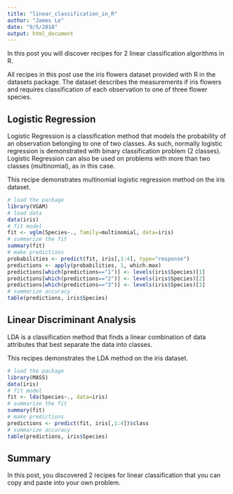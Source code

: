 ```yaml
---
title: "linear_classification_in_R"
author: "James Le"
date: "9/5/2018"
output: html_document
---
```


In this post you will discover recipes for 2 linear classification algorithms in R.

All recipes in this post use the iris flowers dataset provided with R in the datasets package. The dataset describes the measurements if iris flowers and requires classification of each observation to one of three flower species.

## Logistic Regression
Logistic Regression is a classification method that models the probability of an observation belonging to one of two classes. As such, normally logistic regression is demonstrated with binary classification problem (2 classes). Logistic Regression can also be used on problems with more than two classes (multinomial), as in this case.

This recipe demonstrates multinomial logistic regression method on the iris dataset.

```r
# load the package
library(VGAM)
# load data
data(iris)
# fit model
fit <- vglm(Species~., family=multinomial, data=iris)
# summarize the fit
summary(fit)
# make predictions
probabilities <- predict(fit, iris[,1:4], type="response")
predictions <- apply(probabilities, 1, which.max)
predictions[which(predictions=="1")] <- levels(iris$Species)[1]
predictions[which(predictions=="2")] <- levels(iris$Species)[2]
predictions[which(predictions=="3")] <- levels(iris$Species)[3]
# summarize accuracy
table(predictions, iris$Species)
```

## Linear Discriminant Analysis
LDA is a classification method that finds a linear combination of data attributes that best separate the data into classes.

This recipes demonstrates the LDA method on the iris dataset.

```r
# load the package
library(MASS)
data(iris)
# fit model
fit <- lda(Species~., data=iris)
# summarize the fit
summary(fit)
# make predictions
predictions <- predict(fit, iris[,1:4])$class
# summarize accuracy
table(predictions, iris$Species)
```

## Summary
In this post, you discovered 2 recipes for linear classification that you can copy and paste into your own problem.

